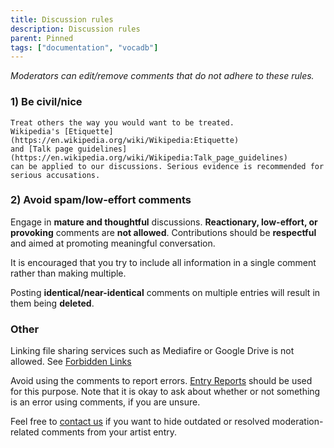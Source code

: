 ---
title: Discussion rules
description: Discussion rules
parent: Pinned
tags: ["documentation", "vocadb"]
---

_Moderators can edit/remove comments that do not adhere to these rules._

### 1) Be civil/nice

    Treat others the way you would want to be treated.
    Wikipedia's [Etiquette](https://en.wikipedia.org/wiki/Wikipedia:Etiquette)
    and [Talk page guidelines](https://en.wikipedia.org/wiki/Wikipedia:Talk_page_guidelines)
    can be applied to our discussions. Serious evidence is recommended for serious accusations.

### 2) Avoid spam/low-effort comments

Engage in **mature and thoughtful** discussions. **Reactionary, low-effort, or provoking** comments are **not allowed**. Contributions should be **respectful** and aimed at promoting meaningful conversation.
 
It is encouraged that you try to include all information in a single comment rather than making multiple.

Posting **identical/near-identical** comments on multiple entries will result in them being **deleted**.

### Other
Linking file sharing services such as Mediafire or Google Drive is not allowed. See [Forbidden Links](/docs/other-guidelines/external-links#forbidden-links)

Avoid using the comments to report errors. [Entry Reports](/docs/pinned/entry-reports) should be used for this purpose. Note that it is okay to ask about whether or not something is an error using comments, if you are unsure.

Feel free to [contact us](/docs/footer/contact) if you want to hide outdated or resolved moderation-related comments from your artist entry.
